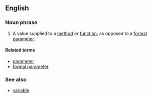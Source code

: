 ==English==

===Noun phrase===

# {{complang}} A value supplied to a [[method]] or [[function]], as opposed to a [[formal parameter]].

====Related terms====
*[[parameter]]
*[[formal parameter]]

===See also===
*[[variable]]